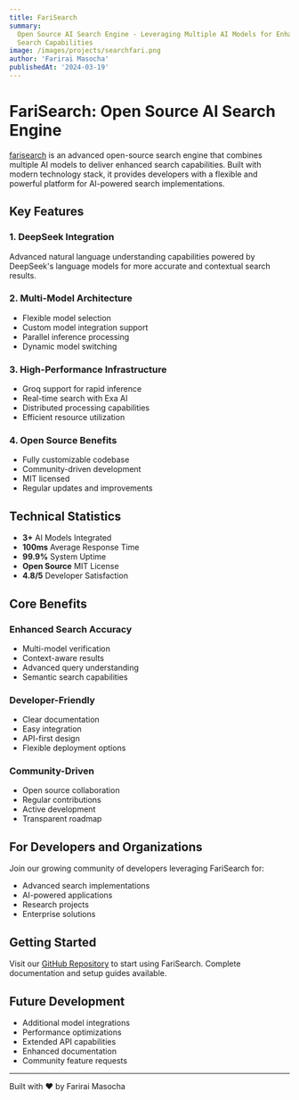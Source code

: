 ```yaml
---
title: FariSearch
summary:
  Open Source AI Search Engine - Leveraging Multiple AI Models for Enhanced
  Search Capabilities
image: /images/projects/searchfari.png
author: 'Farirai Masocha'
publishedAt: '2024-03-19'
---
```


# FariSearch: Open Source AI Search Engine

[farisearch](https://farisearch.co.zw) is an advanced open-source search engine
that combines multiple AI models to deliver enhanced search capabilities. Built
with modern technology stack, it provides developers with a flexible and
powerful platform for AI-powered search implementations.

## Key Features

### 1. DeepSeek Integration

Advanced natural language understanding capabilities powered by DeepSeek's
language models for more accurate and contextual search results.

### 2. Multi-Model Architecture

- Flexible model selection
- Custom model integration support
- Parallel inference processing
- Dynamic model switching

### 3. High-Performance Infrastructure

- Groq support for rapid inference
- Real-time search with Exa AI
- Distributed processing capabilities
- Efficient resource utilization

### 4. Open Source Benefits

- Fully customizable codebase
- Community-driven development
- MIT licensed
- Regular updates and improvements

## Technical Statistics

- **3+** AI Models Integrated
- **100ms** Average Response Time
- **99.9%** System Uptime
- **Open Source** MIT License
- **4.8/5** Developer Satisfaction

## Core Benefits

### Enhanced Search Accuracy

- Multi-model verification
- Context-aware results
- Advanced query understanding
- Semantic search capabilities

### Developer-Friendly

- Clear documentation
- Easy integration
- API-first design
- Flexible deployment options

### Community-Driven

- Open source collaboration
- Regular contributions
- Active development
- Transparent roadmap

## For Developers and Organizations

Join our growing community of developers leveraging FariSearch for:

- Advanced search implementations
- AI-powered applications
- Research projects
- Enterprise solutions

## Getting Started

Visit our [GitHub Repository](#) to start using FariSearch. Complete
documentation and setup guides available.

## Future Development

- Additional model integrations
- Performance optimizations
- Extended API capabilities
- Enhanced documentation
- Community feature requests

---

Built with ❤️ by Farirai Masocha
